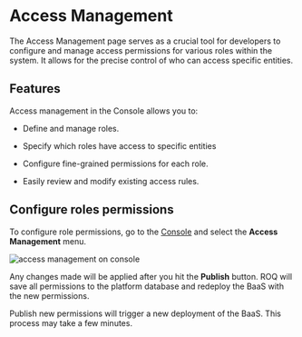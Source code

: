 
# Access Management

The Access Management page serves as a crucial tool for developers to configure and manage access permissions for various roles within the system. It allows for the precise control of who can access specific entities.

## Features

Access management in the Console allows you to:

- Define and manage roles.

- Specify which roles have access to specific entities

- Configure fine-grained permissions for each role.

- Easily review and modify existing access rules.

## Configure roles permissions

To configure role permissions, go to the [Console](https://console.roq.tech) and select the **Access Management** menu.

![access management on console](/screenshots/access-management-console.png)

Any changes made will be applied after you hit the **Publish** button. ROQ will save all permissions to the platform database and redeploy the BaaS with the new permissions.

<Callout type="info">
Publish new permissions will trigger a new deployment of the BaaS. This process may take a few minutes.
</Callout>

